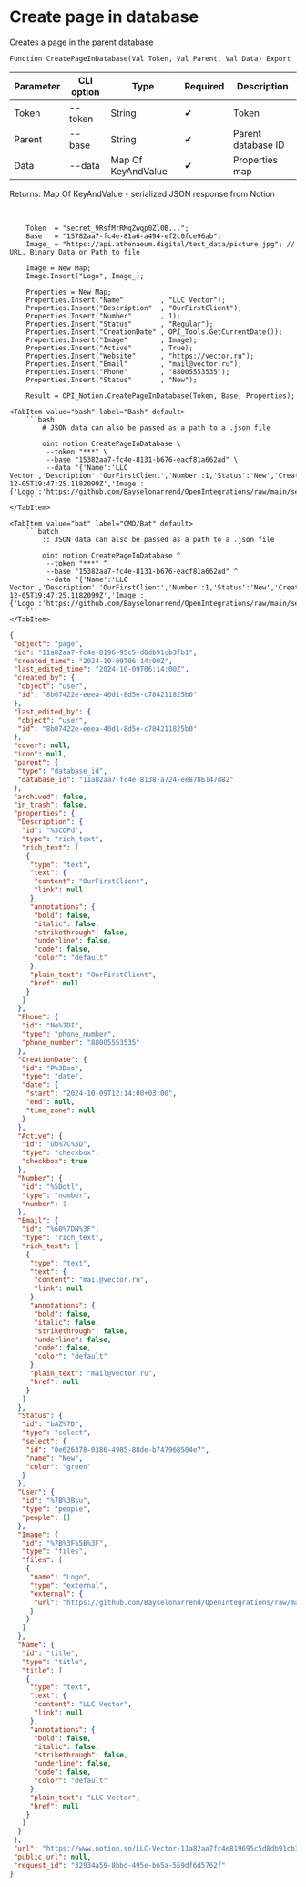 ﻿---
sidebar_position: 2
---


# Create page in database
 Creates a page in the parent database



`Function CreatePageInDatabase(Val Token, Val Parent, Val Data) Export`

  | Parameter | CLI option | Type | Required | Description |
  |-|-|-|-|-|
  | Token | --token | String | &#x2714; | Token |
  | Parent | --base | String | &#x2714; | Parent database ID |
  | Data | --data | Map Of KeyAndValue | &#x2714; | Properties map |

  
  Returns:  Map Of KeyAndValue - serialized JSON response from Notion

<br/>




```bsl title="1C:Enterprise/OneScript code example"
    Token  = "secret_9RsfMrRMqZwqp0Zl0B...";
    Base   = "15782aa7-fc4e-81a6-a494-ef2c0fce96ab";
    Image_ = "https://api.athenaeum.digital/test_data/picture.jpg"; // URL, Binary Data or Path to file

    Image = New Map;
    Image.Insert("Logo", Image_);

    Properties = New Map;
    Properties.Insert("Name"         , "LLC Vector");
    Properties.Insert("Description"  , "OurFirstClient");
    Properties.Insert("Number"       , 1);
    Properties.Insert("Status"       , "Regular");
    Properties.Insert("CreationDate" , OPI_Tools.GetCurrentDate());
    Properties.Insert("Image"        , Image);
    Properties.Insert("Active"       , True);
    Properties.Insert("Website"      , "https://vector.ru");
    Properties.Insert("Email"        , "mail@vector.ru");
    Properties.Insert("Phone"        , "88005553535");
    Properties.Insert("Status"       , "New");

    Result = OPI_Notion.CreatePageInDatabase(Token, Base, Properties);
```
 

 <Tabs>
  
    <TabItem value="bash" label="Bash" default>
        ```bash
            # JSON data can also be passed as a path to a .json file
            
            oint notion CreatePageInDatabase \
             --token "***" \
             --base "15382aa7-fc4e-8131-b676-eacf81a662ad" \
             --data "{'Name':'LLC Vector','Description':'OurFirstClient','Number':1,'Status':'New','CreationDate':'2024-12-05T19:47:25.1182099Z','Image':{'Logo':'https://github.com/Bayselonarrend/OpenIntegrations/raw/main/service/test_data/picture.jpg'},'Active':true,'Website':'https://vector.ru','Email':'mail@vector.ru','Phone':'88005553535'}"
        ```
    </TabItem>
  
    <TabItem value="bat" label="CMD/Bat" default>
        ```batch
            :: JSON data can also be passed as a path to a .json file
            
            oint notion CreatePageInDatabase ^
             --token "***" ^
             --base "15382aa7-fc4e-8131-b676-eacf81a662ad" ^
             --data "{'Name':'LLC Vector','Description':'OurFirstClient','Number':1,'Status':'New','CreationDate':'2024-12-05T19:47:25.1182099Z','Image':{'Logo':'https://github.com/Bayselonarrend/OpenIntegrations/raw/main/service/test_data/picture.jpg'},'Active':true,'Website':'https://vector.ru','Email':'mail@vector.ru','Phone':'88005553535'}"
        ```
    </TabItem>
</Tabs>


```json title="Result"
{
 "object": "page",
 "id": "11a82aa7-fc4e-8196-95c5-d8db91cb3fb1",
 "created_time": "2024-10-09T06:14:00Z",
 "last_edited_time": "2024-10-09T06:14:00Z",
 "created_by": {
  "object": "user",
  "id": "8b07422e-eeea-40d1-8d5e-c784211825b0"
 },
 "last_edited_by": {
  "object": "user",
  "id": "8b07422e-eeea-40d1-8d5e-c784211825b0"
 },
 "cover": null,
 "icon": null,
 "parent": {
  "type": "database_id",
  "database_id": "11a82aa7-fc4e-8138-a724-ee8786147d82"
 },
 "archived": false,
 "in_trash": false,
 "properties": {
  "Description": {
   "id": "%3COFd",
   "type": "rich_text",
   "rich_text": [
    {
     "type": "text",
     "text": {
      "content": "OurFirstClient",
      "link": null
     },
     "annotations": {
      "bold": false,
      "italic": false,
      "strikethrough": false,
      "underline": false,
      "code": false,
      "color": "default"
     },
     "plain_text": "OurFirstClient",
     "href": null
    }
   ]
  },
  "Phone": {
   "id": "Ne%7DI",
   "type": "phone_number",
   "phone_number": "88005553535"
  },
  "CreationDate": {
   "id": "P%3Doo",
   "type": "date",
   "date": {
    "start": "2024-10-09T12:14:00+03:00",
    "end": null,
    "time_zone": null
   }
  },
  "Active": {
   "id": "Ub%7C%5D",
   "type": "checkbox",
   "checkbox": true
  },
  "Number": {
   "id": "%5Dotl",
   "type": "number",
   "number": 1
  },
  "Email": {
   "id": "%60%7DN%3F",
   "type": "rich_text",
   "rich_text": [
    {
     "type": "text",
     "text": {
      "content": "mail@vector.ru",
      "link": null
     },
     "annotations": {
      "bold": false,
      "italic": false,
      "strikethrough": false,
      "underline": false,
      "code": false,
      "color": "default"
     },
     "plain_text": "mail@vector.ru",
     "href": null
    }
   ]
  },
  "Status": {
   "id": "bAZ%7D",
   "type": "select",
   "select": {
    "id": "0e626378-0386-4985-88de-b747968504e7",
    "name": "New",
    "color": "green"
   }
  },
  "User": {
   "id": "%7B%3Bsu",
   "type": "people",
   "people": []
  },
  "Image": {
   "id": "%7B%3F%5B%3F",
   "type": "files",
   "files": [
    {
     "name": "Logo",
     "type": "external",
     "external": {
      "url": "https://github.com/Bayselonarrend/OpenIntegrations/raw/main/service/test_data/picture.jpg"
     }
    }
   ]
  },
  "Name": {
   "id": "title",
   "type": "title",
   "title": [
    {
     "type": "text",
     "text": {
      "content": "LLC Vector",
      "link": null
     },
     "annotations": {
      "bold": false,
      "italic": false,
      "strikethrough": false,
      "underline": false,
      "code": false,
      "color": "default"
     },
     "plain_text": "LLC Vector",
     "href": null
    }
   ]
  }
 },
 "url": "https://www.notion.so/LLC-Vector-11a82aa7fc4e819695c5d8db91cb3fb1",
 "public_url": null,
 "request_id": "32934a59-8bbd-495e-b65a-559df6d5762f"
}
```
